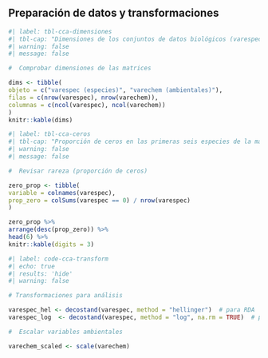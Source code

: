 ## Preparación de datos y transformaciones

```r
#| label: tbl-cca-dimensiones
#| tbl-cap: "Dimensiones de los conjuntos de datos biológicos (varespec) y ambientales (varechem)"
#| warning: false
#| message: false

#  Comprobar dimensiones de las matrices

dims <- tibble(
objeto = c("varespec (especies)", "varechem (ambientales)"),
filas = c(nrow(varespec), nrow(varechem)),
columnas = c(ncol(varespec), ncol(varechem))
)
knitr::kable(dims)

```

```r
#| label: tbl-cca-ceros
#| tbl-cap: "Proporción de ceros en las primeras seis especies de la matriz de abundancias"
#| warning: false
#| message: false

#  Revisar rareza (proporción de ceros)

zero_prop <- tibble(
variable = colnames(varespec),
prop_zero = colSums(varespec == 0) / nrow(varespec)
)

zero_prop %>%
arrange(desc(prop_zero)) %>%
head(6) %>%
knitr::kable(digits = 3)

```

```r
#| label: code-cca-transform
#| echo: true
#| results: 'hide'
#| warning: false

# Transformaciones para análisis

varespec_hel <- decostand(varespec, method = "hellinger")  # para RDA
varespec_log  <- decostand(varespec, method = "log", na.rm = TRUE)  # para CCA

#  Escalar variables ambientales

varechem_scaled <- scale(varechem)

```

